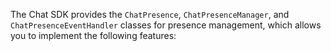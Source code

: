 <PlatformWrapper platform="flutter">

The Chat SDK provides the `ChatPresence`, `ChatPresenceManager`, and `ChatPresenceEventHandler` classes for presence management, which allows you to implement the following features:

</PlatformWrapper>